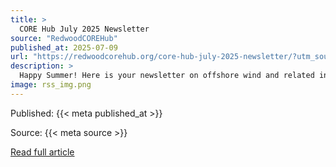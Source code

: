 ```yaml
---
title: >
  CORE Hub July 2025 Newsletter
source: "RedwoodCOREHub"
published_at: 2025-07-09
url: "https://redwoodcorehub.org/core-hub-july-2025-newsletter/?utm_source=rss&utm_medium=rss&utm_campaign=core-hub-july-2025-newsletter"
description: >
  Happy Summer! Here is your newsletter on offshore wind and related interests. Upcoming opportunities for leadership and learning: Recent Events:&#160; State and Federal Updates: In the news: With appreciation, The&#160;CORE&#160;Hub&#160;team
image: rss_img.png
---
```



  Published: {{< meta published_at >}}
  

  Source: {{< meta source >}}
  

  [Read full article]({{< meta url >}}){target='blank'}
  

